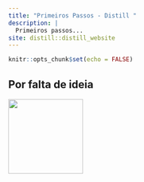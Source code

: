 ```yaml
---
title: "Primeiros Passos - Distill "
description: |
  Primeiros passos...
site: distill::distill_website
---
```


```r
knitr::opts_chunk$set(echo = FALSE)


```


## Por falta de ideia

![](testeseu.jpg){width=150}